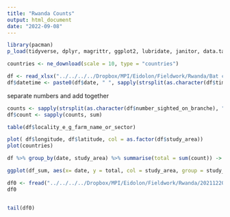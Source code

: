 ```yaml
---
title: "Rwanda Counts"
output: html_document
date: "2022-09-08"
---
```


```r
library(pacman)
p_load(tidyverse, dplyr, magrittr, ggplot2, lubridate, janitor, data.table, readxl, rnaturalearth)

countries <- ne_download(scale = 10, type = "countries")
```

```r
df <- read_xlsx("../../../../Dropbox/MPI/Eidolon/Fieldwork/Rwanda/Bat count data manipulation.xlsx", sheet = 1) %>% clean_names
df$datetime <- paste0(df$date, " ", sapply(strsplit(as.character(df$time), " "), "[", 2))
```




separate numbers and add together
```r
counts <- sapply(strsplit(as.character(df$number_sighted_on_branche), "; "), as.numeric)
df$count <- sapply(counts, sum)
```

```r
table(df$locality_e_g_farm_name_or_sector)
```

```r
plot( df$longitude, df$latitude, col = as.factor(df$study_area))
plot(countries)
```


```r
df %>% group_by(date, study_area) %>% summarise(total = sum(count)) -> df_sum

ggplot(df_sum, aes(x= date, y = total, col = study_area, group = study_area))+geom_path(size = 0.8)
```

```r
df0 <- fread("../../../../Dropbox/MPI/Eidolon/Fieldwork/Rwanda/20211220.CSV") %>% clean_names()
df0


tail(df0)
```

